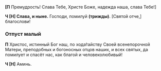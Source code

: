 **[П** Премудрость! Слава Тебе, Христе Боже, надежда наша, слава Тебе!<R>]</R>

**Ч [Н] Слава, и ныне.** Господи, помилуй **(трижды)**. <R>[</R>Святой отче,<R>]</R> благослови!

### Отпуст малый

**П** Христос, истинный Бог наш, по хода́тайству Своей всенепорочной Матери, преподобных и богоносных отцов наших, и всех святых, да помилует и спасёт нас, как благой и человеколюбивый!

**Ч [Н]** Аминь.
